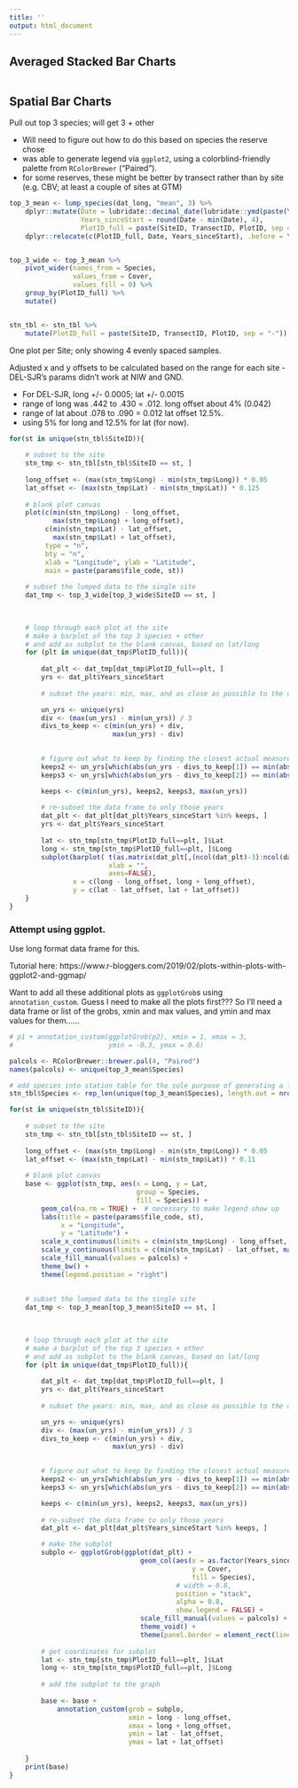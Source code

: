 ```yaml
---
title: ''
output: html_document
---
```


## Averaged Stacked Bar Charts  

```r

```


## Spatial Bar Charts  

Pull out top 3 species; will get 3 + other  

-  Will need to figure out how to do this based on species the reserve chose  
-  was able to generate legend via `ggplot2`, using a colorblind-friendly palette from `RColorBrewer` ("Paired").  
-  for some reserves, these might be better by transect rather than by site (e.g. CBV; at least a couple of sites at GTM)  

```r
top_3_mean <- lump_species(dat_long, "mean", 3) %>% 
    dplyr::mutate(Date = lubridate::decimal_date(lubridate::ymd(paste(Year, Month, Day, sep = "-"))),
                  Years_sinceStart = round(Date - min(Date), 4),
                  PlotID_full = paste(SiteID, TransectID, PlotID, sep = "-")) %>% 
    dplyr::relocate(c(PlotID_full, Date, Years_sinceStart), .before = Year)


top_3_wide <- top_3_mean %>% 
    pivot_wider(names_from = Species,
                values_from = Cover,
                values_fill = 0) %>% 
    group_by(PlotID_full) %>% 
    mutate()


stn_tbl <- stn_tbl %>% 
    mutate(PlotID_full = paste(SiteID, TransectID, PlotID, sep = "-"))
```

One plot per Site; only showing 4 evenly spaced samples.  


Adjusted x and y offsets to be calculated based on the range for each site - DEL-SJR's params didn't work at NIW and GND.  

-  For DEL-SJR, long +/- 0.0005; lat +/- 0.0015  
-  range of long was .442 to .430 = .012. long offset about 4% (0.042)  
-  range of lat about .078 to .090 = 0.012  lat offset 12.5%.  
-  using 5% for long and 12.5% for lat (for now).  

```r
for(st in unique(stn_tbl$SiteID)){
    
    # subset to the site
    stn_tmp <- stn_tbl[stn_tbl$SiteID == st, ]
    
    long_offset <- (max(stn_tmp$Long) - min(stn_tmp$Long)) * 0.05
    lat_offset <- (max(stn_tmp$Lat) - min(stn_tmp$Lat)) * 0.125
    
    # blank plot canvas
    plot(c(min(stn_tmp$Long) - long_offset,
           max(stn_tmp$Long) + long_offset),
         c(min(stn_tmp$Lat) - lat_offset,
           max(stn_tmp$Lat) + lat_offset),
         type = "n",
         bty = "n",
         xlab = "Longitude", ylab = "Latitude",
         main = paste(params$file_code, st))
    
    # subset the lumped data to the single site
    dat_tmp <- top_3_wide[top_3_wide$SiteID == st, ]
    
 

    # loop through each plot at the site
    # make a barplot of the top 3 species + other
    # and add as subplot to the blank canvas, based on lat/long
    for (plt in unique(dat_tmp$PlotID_full)){
        
        dat_plt <- dat_tmp[dat_tmp$PlotID_full==plt, ]
        yrs <- dat_plt$Years_sinceStart
            
        # subset the years: min, max, and as close as possible to the difference/3  

        un_yrs <- unique(yrs)
        div <- (max(un_yrs) - min(un_yrs)) / 3
        divs_to_keep <- c(min(un_yrs) + div,
                          max(un_yrs) - div)
        

        # figure out what to keep by finding the closest actual measurement to each, using absolute values
        keeps2 <- un_yrs[which(abs(un_yrs - divs_to_keep[1]) == min(abs(un_yrs - divs_to_keep[1])))]
        keeps3 <- un_yrs[which(abs(un_yrs - divs_to_keep[2]) == min(abs(un_yrs - divs_to_keep[2])))]

        keeps <- c(min(un_yrs), keeps2, keeps3, max(un_yrs))
        
        # re-subset the data frame to only those years
        dat_plt <- dat_plt[dat_plt$Years_sinceStart %in% keeps, ]
        yrs <- dat_plt$Years_sinceStart
        
        lat <- stn_tmp[stn_tmp$PlotID_full==plt, ]$Lat
        long <- stn_tmp[stn_tmp$PlotID_full==plt, ]$Long
        subplot(barplot( t(as.matrix(dat_plt[,(ncol(dat_plt)-3):ncol(dat_plt)])),  # last 4 columns are the top 3 species + Other
                         xlab = "",
                         axes=FALSE),
                x = c(long - long_offset, long + long_offset),
                y = c(lat - lat_offset, lat + lat_offset))  
    }
}
```


### Attempt using ggplot.  

Use long format data frame for this.  

Tutorial here: https://www.r-bloggers.com/2019/02/plots-within-plots-with-ggplot2-and-ggmap/  

Want to add all these additional plots as `ggplotGrob`s using `annotation_custom`. Guess I need to make all the plots first??? So I'll need a data frame or list of the grobs, xmin and max values, and ymin and max values for them......

```r
# p1 + annotation_custom(ggplotGrob(p2), xmin = 1, xmax = 3, 
#                        ymin = -0.3, ymax = 0.6)
```




```r

palcols <- RColorBrewer::brewer.pal(4, "Paired")
names(palcols) <- unique(top_3_mean$Species)

# add species into station table for the sole purpose of generating a legend.  
stn_tbl$Species <- rep_len(unique(top_3_mean$Species), length.out = nrow(stn_tbl))

for(st in unique(stn_tbl$SiteID)){
    
    # subset to the site
    stn_tmp <- stn_tbl[stn_tbl$SiteID == st, ]
    
    long_offset <- (max(stn_tmp$Long) - min(stn_tmp$Long)) * 0.05
    lat_offset <- (max(stn_tmp$Lat) - min(stn_tmp$Lat)) * 0.11
    
    # blank plot canvas
    base <- ggplot(stn_tmp, aes(x = Long, y = Lat, 
                                group = Species,
                                fill = Species)) +
        geom_col(na.rm = TRUE) +  # necessary to make legend show up
        labs(title = paste(params$file_code, st),
             x = "Longitude",
             y = "Latitude") +
        scale_x_continuous(limits = c(min(stn_tmp$Long) - long_offset, max(stn_tmp$Long) + long_offset)) +
        scale_y_continuous(limits = c(min(stn_tmp$Lat) - lat_offset, max(stn_tmp$Lat) + lat_offset)) +
        scale_fill_manual(values = palcols) +
        theme_bw() +
        theme(legend.position = "right")
    
    
    # subset the lumped data to the single site
    dat_tmp <- top_3_mean[top_3_mean$SiteID == st, ]
    
 

    # loop through each plot at the site
    # make a barplot of the top 3 species + other
    # and add as subplot to the blank canvas, based on lat/long
    for (plt in unique(dat_tmp$PlotID_full)){
        
        dat_plt <- dat_tmp[dat_tmp$PlotID_full==plt, ]
        yrs <- dat_plt$Years_sinceStart
            
        # subset the years: min, max, and as close as possible to the difference/3  

        un_yrs <- unique(yrs)
        div <- (max(un_yrs) - min(un_yrs)) / 3
        divs_to_keep <- c(min(un_yrs) + div,
                          max(un_yrs) - div)
        

        # figure out what to keep by finding the closest actual measurement to each, using absolute values
        keeps2 <- un_yrs[which(abs(un_yrs - divs_to_keep[1]) == min(abs(un_yrs - divs_to_keep[1])))]
        keeps3 <- un_yrs[which(abs(un_yrs - divs_to_keep[2]) == min(abs(un_yrs - divs_to_keep[2])))]

        keeps <- c(min(un_yrs), keeps2, keeps3, max(un_yrs))
        
        # re-subset the data frame to only those years
        dat_plt <- dat_plt[dat_plt$Years_sinceStart %in% keeps, ]

        # make the subplot
        subplo <- ggplotGrob(ggplot(dat_plt) +
                                 geom_col(aes(x = as.factor(Years_sinceStart),
                                              y = Cover,
                                              fill = Species),
                                          # width = 0.8,
                                          position = "stack",
                                          alpha = 0.8,
                                          show.legend = FALSE) +
                                 scale_fill_manual(values = palcols) +
                                 theme_void() + 
                                 theme(panel.border = element_rect(linetype = "dashed", fill = NA)))
        
        # get coordinates for subplot
        lat <- stn_tmp[stn_tmp$PlotID_full==plt, ]$Lat
        long <- stn_tmp[stn_tmp$PlotID_full==plt, ]$Long
        
        # add the subplot to the graph
        
        base <- base + 
            annotation_custom(grob = subplo,
                              xmin = long - long_offset,
                              xmax = long + long_offset,
                              ymin = lat - lat_offset,
                              ymax = lat + lat_offset)
         
    }
    print(base)
}
```